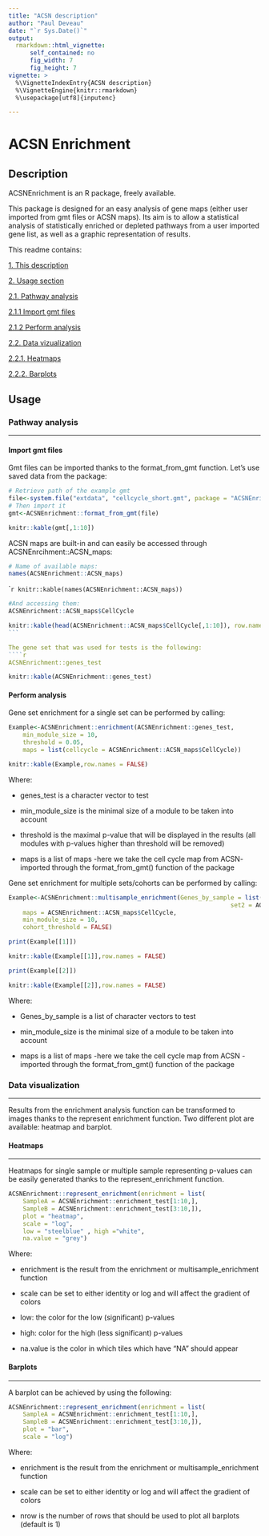 ```yaml
---
title: "ACSN description"
author: "Paul Deveau"
date: "`r Sys.Date()`"
output: 
  rmarkdown::html_vignette:
      self_contained: no
      fig_width: 7
      fig_height: 7
vignette: >
  %\VignetteIndexEntry{ACSN description}
  %\VignetteEngine{knitr::rmarkdown}
  %\usepackage[utf8]{inputenc}

---
```

# <a name="I">ACSN Enrichment</a>


##  <a name="IIA">Description </a>
ACSNEnrichment is an R package, freely available.

This package is designed for an easy analysis of gene maps (either user imported from gmt files or ACSN maps).
Its aim is to allow a statistical analysis of statistically enriched or depleted pathways from a user imported gene list, as well as a graphic representation of results.

This readme contains:

  [1. This description](#IIA)

  [2. Usage section](#IIB)

  [2.1. Pathway analysis](#IIIA)
  
  [2.1.1 Import gmt files](#IIIA1)
  
  [2.1.2 Perform analysis](#IIIA2)
  
  [2.2. Data vizualization](#IIIB)

  [2.2.1. Heatmaps](#IVA)

  [2.2.2. Barplots](#IVB)


##  <a name="IIB">Usage </a>
###  <a name="IIIA">Pathway analysis</a> 
______

#### <a name = "IIIA1"> Import gmt files </a>

Gmt files can be imported thanks to the format_from_gmt function. 
Let's use saved data from the package:

```r
# Retrieve path of the example gmt
file<-system.file("extdata", "cellcycle_short.gmt", package = "ACSNEnrichment")
# Then import it
gmt<-ACSNEnrichment::format_from_gmt(file)
```
```r
knitr::kable(gmt[,1:10])
```

ACSN maps are built-in and can easily be accessed through ACSNEnrcihment::ACSN_maps:
```r
# Name of available maps:
names(ACSNEnrichment::ACSN_maps)

````
`````r
knitr::kable(names(ACSNEnrichment::ACSN_maps))
````

````r
#And accessing them:
ACSNEnrichment::ACSN_maps$CellCycle
````
````r
knitr::kable(head(ACSNEnrichment::ACSN_maps$CellCycle[,1:10]), row.names = FALSE)
```

The gene set that was used for tests is the following:
````r
ACSNEnrichment::genes_test
````
```r
knitr::kable(ACSNEnrichment::genes_test)
```

#### <a name = "IIIA2"> Perform analysis </a>

Gene set enrichment for a single set can be performed by calling:
````r
Example<-ACSNEnrichment::enrichment(ACSNEnrichment::genes_test,
    min_module_size = 10, 
    threshold = 0.05,
    maps = list(cellcycle = ACSNEnrichment::ACSN_maps$CellCycle))
````
```r
knitr::kable(Example,row.names = FALSE)
````

Where:

* genes_test is a character vector to test

* min_module_size is the minimal size of a module to be taken into account

* threshold is the maximal p-value that will be displayed in the results (all modules with p-values higher than threshold will be removed)

* maps is a list of maps -here we take the cell cycle map from ACSN-  imported through the format_from_gmt() function of the package

Gene set enrichment for multiple sets/cohorts can be performed by calling:

````r
Example<-ACSNEnrichment::multisample_enrichment(Genes_by_sample = list(set1 = ACSNEnrichment::genes_test[-1],
                                                              set2 = ACSNEnrichment::genes_test[-2]),
    maps = ACSNEnrichment::ACSN_maps$CellCycle,
    min_module_size = 10,
    cohort_threshold = FALSE)
````
```r
print(Example[[1]])
````
```r
knitr::kable(Example[[1]],row.names = FALSE)
````
```r
print(Example[[2]])
````
```r
knitr::kable(Example[[2]],row.names = FALSE)

````

Where:

* Genes_by_sample is a list of character vectors to test

* min_module_size is the minimal size of a module to be taken into account

* maps is a list of maps -here we take the cell cycle map from ACSN - imported through the format_from_gmt() function of the package


###  <a name="IIIB">Data visualization</a> 
______

Results from the enrichment analysis function can be transformed to images thanks to the represent enrichment function. Two different plot are available: heatmap and barplot.

####  <a name="IVA">Heatmaps</a>  
______

Heatmaps for single sample or multiple sample representing p-values can be easily generated thanks to the represent_enrichment function.

````r
ACSNEnrichment::represent_enrichment(enrichment = list(
    SampleA = ACSNEnrichment::enrichment_test[1:10,], 
    SampleB = ACSNEnrichment::enrichment_test[3:10,]),
    plot = "heatmap", 
    scale = "log",
    low = "steelblue" , high ="white",
    na.value = "grey")
````

Where:

* enrichment is the result from the enrichment or multisample_enrichment function

* scale can be set to either identity or log and will affect the gradient of colors

* low: the color for the low (significant) p-values 

* high: color for the high (less significant) p-values 

* na.value is the color in which tiles which have "NA" should appear


####  <a name="IVB">Barplots</a> 
______

A barplot can be achieved by using the following:
````r
ACSNEnrichment::represent_enrichment(enrichment = list(
    SampleA = ACSNEnrichment::enrichment_test[1:10,], 
    SampleB = ACSNEnrichment::enrichment_test[3:10,]),
    plot = "bar", 
    scale = "log")

````

Where:

* enrichment is the result from the enrichment or multisample_enrichment function

* scale can be set to either identity or log and will affect the gradient of colors

* nrow is the number of rows that should be used to plot all barplots (default is 1)
